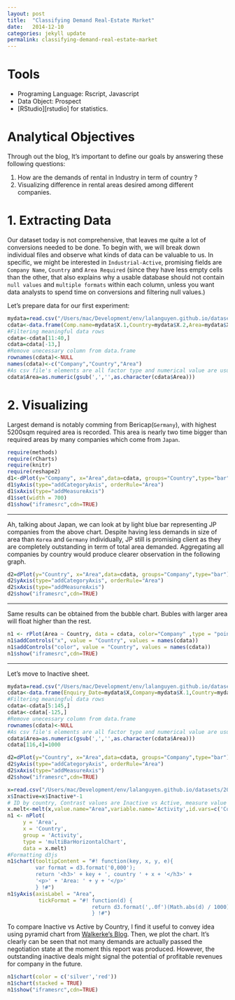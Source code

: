 ```yaml
---
layout: post
title:  "Classifying Demand Real-Estate Market"
date:   2014-12-10
categories: jekyll update
permalink: classifying-demand-real-estate-market
---
```

# Tools
  + Programing Language: Rscript, Javascript
  + Data Object: Prospect
  + [RStudio][rstudio] for statistics.

# Analytical Objectives
Through out the blog, It's important to define our goals by answering these following questions:

1. How are the demands of rental in Industry in term of country ?
2. Visualizing difference in rental areas desired among different companies.
  
# 1. Extracting Data 

Our dataset today is not comprehensive, that leaves me quite a lot of conversions needed to be done. To begin with, we will break down individual files and observe what kinds of data can be valuable to us. In specific, we might be interested in `Industrial-Active`, promising fields are `Company Name`, `Country` and `Area Required` (since they have less empty cells than the other, that also explains why a usable database should not contain `null values` and `multiple formats` within each column, unless you want data analysts to spend time on conversions and filtering null values.)

Let's prepare data for our first experiment:
```r
mydata=read.csv("/Users/mac/Development/env/lalanguyen.github.io/datasets/2014-12-10-classifying-real-estate-prospect-demand/Industrial - Active-Table 1.csv")
cdata<-data.frame(Comp.name=mydata$X.1,Country=mydata$X.2,Area=mydata$X.5)
#Filtering meaningful data rows 
cdata<-cdata[11:40,]
cdata=cdata[-13,]
#Remove unecessary column from data.frame
rownames(cdata)<-NULL
names(cdata)<-c("Company","Country","Area")
#As csv file's elements are all factor type and numerical value are usually presented with ',',it's better to strip off the commar and convert to int for further processing.
cdata$Area=as.numeric(gsub(',','',as.character(cdata$Area)))
```
# 2. Visualizing 

Largest demand is notably comming from Bericap(`Germany`), with highest 5200sqm required area is recorded. This area is nearly two time bigger than required areas by many companies which come from `Japan`. 
```r
require(methods)
require(rCharts)
require(knitr)
require(reshape2)
d1<-dPlot(y="Company", x="Area",data=cdata, groups="Country",type="bar")
d1$yAxis(type="addCategoryAxis", orderRule="Area")
d1$xAxis(type="addMeasureAxis")
d1$set(width = 700)
d1$show("iframesrc",cdn=TRUE)
```
---

Ah, talking about Japan, we can look at by light blue bar representing JP companies from the above chart. Despite having less demands in size of area than `Korea` and `Germany` individually, JP still is promising client as they are completely outstanding in term of total area demanded. Aggregating all companies by country would produce clearer observation in the following graph.

```r
d2=dPlot(y="Country", x="Area",data=cdata, groups="Company",type="bar")
d2$yAxis(type="addCategoryAxis", orderRule="Area")
d2$xAxis(type="addMeasureAxis")
d2$show("iframesrc",cdn=TRUE)
```

---

Same results can be obtained from the bubble chart. Bubles with larger area will float higher than the rest. 
```r
n1 <- rPlot(Area ~ Country, data = cdata, color="Company" ,type = "point")
n1$addControls("x", value = "Country", values = names(cdata))
n1$addControls("color", value = "Country", values = names(cdata))
n1$show("iframesrc",cdn=TRUE)
```

---
Let's move to Inactive sheet.
```r
mydata=read.csv("/Users/mac/Development/env/lalanguyen.github.io/datasets/2014-12-10-classifying-real-estate-prospect-demand/Industrial - Inactive-Table 1.csv")
cdata<-data.frame(Enquiry_Date=mydata$X,Company=mydata$X.1,Country=mydata$X.2,Area=mydata$X.5)
#Filtering meaningful data rows 
cdata<-cdata[5:145,]
cdata<-cdata[-125,]
#Remove unecessary column from data.frame
rownames(cdata)<-NULL
#As csv file's elements are all factor type and numerical value are usually presented with ',',it's better to strip off the commar and convert to int for further processing.
cdata$Area=as.numeric(gsub(',','',as.character(cdata$Area)))
cdata[116,4]=1000
```

```r
d2=dPlot(y="Country", x="Area",data=cdata, groups="Company",type="bar")
d2$yAxis(type="addCategoryAxis", orderRule="Area")
d2$xAxis(type="addMeasureAxis")
d2$show("iframesrc",cdn=TRUE)
```


```r
x=read.csv("/Users/mac/Development/env/lalanguyen.github.io/datasets/2014-12-10-classifying-real-estate-prospect-demand/industrial_data.csv",sep=",")
x$Inactive=x$Inactive*-1
# ID by country, Contrast values are Inactive vs Active, measure value is Area
x.melt<-melt(x,value.name="Area",variable.name='Activity',id.vars=c('Country'))
n1 <- nPlot(
     y = 'Area', 
     x = 'Country', 
     group = 'Activity', 
     type = 'multiBarHorizontalChart', 
     data = x.melt)
#Formatting d3js
n1$chart(tooltipContent = "#! function(key, x, y, e){
         var format = d3.format('0,000');
         return '<h3>' + key + ', country ' + x + '</h3>' + 
         '<p>' + 'Area: ' + y + '</p>'
         } !#")
n1$yAxis(axisLabel = "Area",  
          tickFormat = "#! function(d) {
                           return d3.format(',.0f')(Math.abs(d) / 1000) + 'K'
                           } !#") 
```
To compare Inactive vs Active by Country, I find it useful to convey idea using pyramid chart from [Walkerke's Blog][walker]. Then, we plot the chart. It's clearly can be seen that not many demands are actually passed the negotiation state at the moment this report was produced. However, the outstanding inactive deals might signal the potential of profitable revenues for company in the future.

```r

n1$chart(color = c('silver','red'))
n1$chart(stacked = TRUE)
n1$show("iframesrc",cdn=TRUE)
```

[walker]: http://walkerke.github.io/2014/06/rcharts-pyramids/